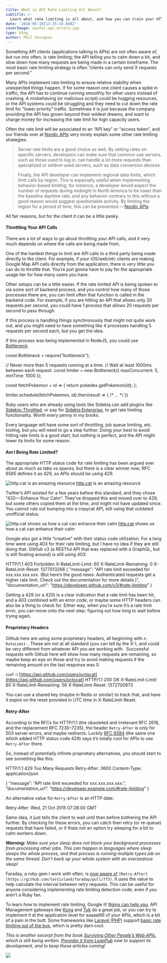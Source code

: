 ```yaml
---
title: What is API Rate Limiting All About?
subtitle: >-
  Learn what rate limiting is all about, and how you can train your HTTP client code to handle being limited.
date: '2018-05-16T13:35:34.848Z'
coverImage: useful-api-errors.jpg
type: blog
author: Phil Sturgeon
---
```


Something API clients (applications talking to APIs) are not often aware of, but run into often, is rate limiting; the API telling you to calm down a bit, and slow down how many requests are being made in a certain timeframe. The most basic rate limiting strategy is often “clients can only send X requests per second.”

Many APIs implement rate limiting to ensure relative stability when unexpected things happen. If for some reason one client causes a spike in traffic, the API has to continue running smoothly for other users instead of crashing. A misbehaving (or malicious script) could be hogging resources, or the API systems could be struggling and they need to cut down the rate limit for “lower priority” traffic. Sometimes it is just because the company providing the API has grown beyond their wildest dreams, and want to charge money for increasing the rate limit for high capacity users.

Often the rate limit will be associated to an “API key” or “access token”, and our friends over at [Nordic APIs](https://nordicapis.com/) very nicely explain some other rate limiting strategies:

> Server rate limits are a good choice as well. By setting rates on specific servers, developers can make sure that common use servers, such as those used to log in, can handle a lot more requests than specialized or seldom used servers, such as data conversion devices.

> Finally, the API developer can implement regional data limits, which limit calls by region. This is especially useful when implementing behavior-based limiting; for instance, a developer would expect the number of requests during midnight in North America to be lower than the baseline daytime rate, and any behavior contrary to this without a good reason would suggest questionable activity. By limiting the region for a period of time, this can be prevented. — [Nordic APIs](https://nordicapis.com/stemming-the-flood-how-to-rate-limit-an-api/)

All fair reasons, but for the client it can be a little pesky.

#### Throttling Your API Calls

There are a lot of ways to go about throttling your API calls, and it very much depends on where the calls are being made from.

One of the hardest things to limit are API calls to a third party being made directly to the client. For example, if your iOS/web/etc clients are making Google Map API calls directly from the application, there is very little you can do to throttle that. You’re just gonna have to pay for the appropriate usage tier for how many users you have.

Other setups can be a little easier. If the rate limited API is being spoken to via some sort of backend process, and you control how many of those processes there are, you can limit often that function is called in the backend code. For example, if you are hitting an API that allows only 20 requests per second, you could have 1 process that allows 20 requests per second to pass through.

If this process is handling things synchronously that might not quite work out, and you might need to have something like 4 processes handling 5 requests per second each, but you get the idea.

If this process was being implemented in NodeJS, you could use [Bottleneck](https://www.npmjs.com/package/bottleneck).

const Bottleneck = require(“bottleneck”);

// Never more than 5 requests running at a time.
// Wait at least 1000ms between each request.
const limiter = new Bottleneck({
 maxConcurrent: 5,
 minTime: 1000
});

const fetchPokemon = id => {
 return pokedex.getPokemon(id);
};

limiter.schedule(fetchPokemon, id).then(result => {
 /\* … \*/
})

Ruby users who are already using tools like Sidekiq can add plugins like [Sidekiq::Throttled](https://github.com/sensortower/sidekiq-throttled), or pay for [Sidekiq Enterprise](https://github.com/mperham/sidekiq/wiki/Ent-Rate-Limiting), to get rate limiting functionality. Worth every penny in my books.

Every language will have some sort of throttling, job queue limiting, etc. tooling, but you will need to go a step further. Doing your best to avoid hitting rate limits is a good start, but nothing is perfect, and the API might lower its limits for some reason.

#### Am I Being Rate Limited?

The appropriate HTTP status code for rate limiting has been argued over about as much as tabs vs spaces, but there is a clear winner now; RFC 6585 defines it as 429, so APIs should be using 429.

![[http.cat](https://http.cat/) is an amazing resource](https://cdn-images-1.medium.com/max/800/1*esMflK7UItD8mWn4UbGedg.jpeg)
[http.cat](https://http.cat/) is an amazing resource

Twitter’s API existed for a few years before this standard, and they chose “420 — Enhance Your Calm”. They’ve dropped this and moved over to 429, but some others copied them at the time, and might not have updated since. You cannot rule out bumping into a copycat API, still using that outdated unofficial status.

![[http.cat](https://http.cat/) shows us how a cat can enhance their calm](https://cdn-images-1.medium.com/max/800/1*FQyjo2WDsNPOV5vWaYQaTg.jpeg)
[http.cat](https://http.cat/) shows us how a cat can enhance their calm

Google also got a little “creative” with their status code utilization. For a long time were using 403 for their rate limiting, but I have no idea if they are still doing that. GitHub v3 (a RESTful API that was replaced with a GraphQL, but is still floating around) is still using 403:

HTTP/1.1 403 Forbidden
X-RateLimit-Limit: 60
X-RateLimit-Remaining: 0
X-RateLimit-Reset: 1377013266
{
  "message": "API rate limit exceeded for xxx.xxx.xxx.xxx. (But here’s the good news: Authenticated requests get a higher rate limit. Check out the documentation for more details.)",
  "documentation\_url": "https://developer.github.com/v3/#rate-limiting"
}

Getting a 429 (or a 420) is a clear indication that a rate limit has been hit, and a 403 combined with an error code, or maybe some HTTP headers can also be a thing to check for. Either way, when you’re sure it’s a rate limit error, you can move onto the next step: figuring out how long to wait before trying again.

#### Proprietary Headers

Github here are using some proprietary headers, all beginning with `X-RateLimit-`. These are not at all standard (you can tell by the X-), and could be very different from whatever API you are working with. 
Successful requests with Github here will show how many requests are remaining, so maybe keep an eye on those and try to avoid making requests if the remaining amount on the last response was 0.

curl -i [https://api.github.com/users/octocat](https://api.github.com/users/octocat)
HTTP/1.1 200 OK
X-RateLimit-Limit: 60
X-RateLimit-Remaining: 56
X-RateLimit-Reset: 1372700873

You can use a shared key (maybe in Redis or similar) to track that, and have it expire on the reset provided in UTC time in X-RateLimit-Reset.

#### Retry-After

According to the RFCs for HTTP/1.1 (the obsoleted and irrelevant RFC 2616, and the replacement RFC 7230–7235), the header `Retry-After` is only for 503 server errors, and maybe redirects. Luckily [RFC 6584](https://tools.ietf.org/html/rfc6584) (the same one which added HTTP status code 429) says it’s totally cool for APIs to use `Retry-After` there.

So, instead of potentially infinite proprietary alternatives, you should start to see something like this:

HTTP/1.1 429 Too Many Requests
Retry-After: 3600
Content-Type: application/json

{
 “message”: “API rate limit exceeded for xxx.xxx.xxx.xxx.”,
 “documentation\_url”: “https://developer.example.com/#rate-limiting"
}

An alternative value for `Retry-After` is an HTTP date:

Retry-After: Wed, 21 Oct 2015 07:28:00 GMT

Same idea, it just tells the client to wait until then before bothering the API further. By checking for these errors, you can catch then retry (or re-queue) requests that have failed, or if thats not an option try sleeping for a bit to calm workers down.

**_Warning:_** _Make sure your sleep does not block your background processes from processing other jobs. This can happen in languages where sleep sleeps the whole process, and that process is running multiple types job on the same thread. Don’t back up your whole system with an overzealous sleep!_

Faraday, a ruby gem I work with often, is [now aware of](https://github.com/lostisland/faraday/pull/773) `[Retry-After](https://github.com/lostisland/faraday/pull/773)`. It uses the value to help calculate the interval between retry requests. This can be useful for anyone considering implementing rate limiting detection code, even if you aren’t a Ruby fan.

To learn _how_ to implement rate limiting, Google it! [Nginx can help you](https://www.nginx.com/blog/rate-limiting-nginx/), API Management gateways like [Kong](https://getkong.org/plugins/rate-limiting/) and [Tyk](https://tyk.io/docs/control-limit-traffic/rate-limiting/) do a great job, or you can try to implement it at the application level for aaaaallllll of your APIs, which is a bit of a pain in the butt. Some frameworks like [Laravel (PHP)](https://laravel.com/) support [basic rate limiting out of the box](https://laravel-news.com/laravel-5-6-dynamic-rate-limiting), which is pretty darn cool.

_This is another excerpt from the book_ [_Surviving Other People’s Web APIs_](https://leanpub.com/surviving-other-peoples-web-apis)_, which is still being written._ [_Preorder it from LeanPub_](https://leanpub.com/surviving-other-peoples-web-apis) _now to support its development, and to keep these articles coming!_

![](https://cdn-images-1.medium.com/max/800/1*F6RdutVwjCeeGtr4jPyIKA.jpeg)